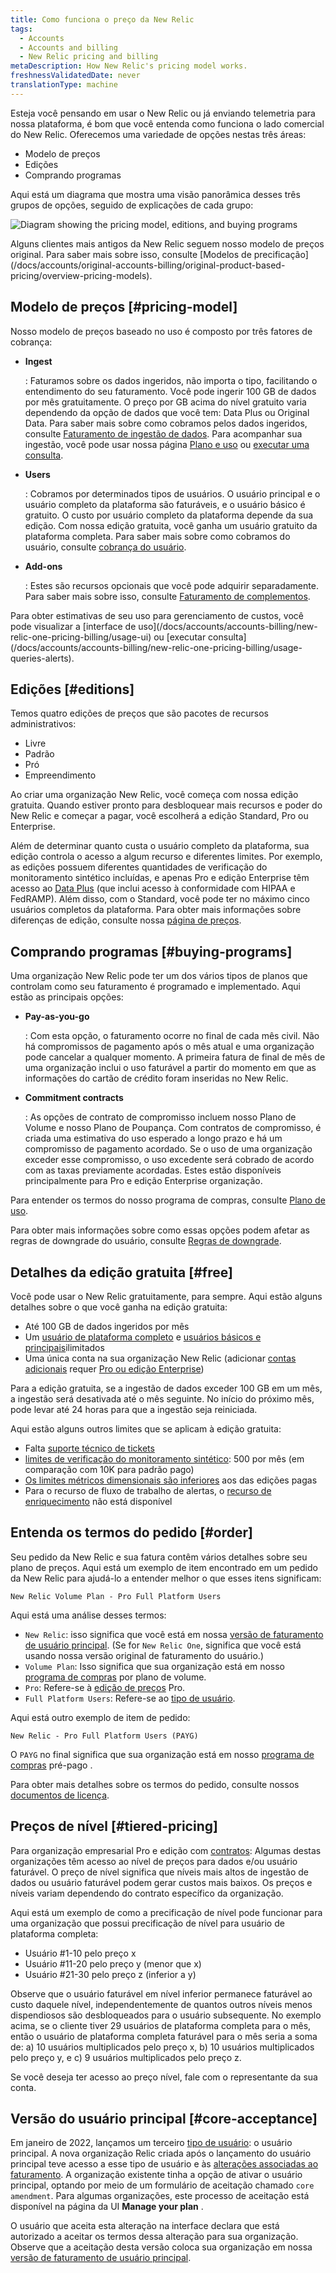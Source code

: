 ```yaml
---
title: Como funciona o preço da New Relic
tags:
  - Accounts
  - Accounts and billing
  - New Relic pricing and billing
metaDescription: How New Relic's pricing model works.
freshnessValidatedDate: never
translationType: machine
---
```



Esteja você pensando em usar o New Relic ou já enviando telemetria para nossa plataforma, é bom que você entenda como funciona o lado comercial do New Relic. Oferecemos uma variedade de opções nestas três áreas:

* Modelo de preços
* Edições
* Comprando programas

Aqui está um diagrama que mostra uma visão panorâmica desses três grupos de opções, seguido de explicações de cada grupo:

<img
  title="Diagram showing the pricing model, editions, and buying programs"
  alt="Diagram showing the pricing model, editions, and buying programs"
  src={accountsPricingDiagram}
/>

<Callout variant="tip">
  Alguns clientes mais antigos da New Relic seguem nosso modelo de preços original. Para saber mais sobre isso, consulte [Modelos de precificação](/docs/accounts/original-accounts-billing/original-product-based-pricing/overview-pricing-models).
</Callout>

## Modelo de preços [#pricing-model]

Nosso modelo de preços baseado no uso é composto por três fatores de cobrança:

* <DoNotTranslate>**Ingest**</DoNotTranslate>

  : Faturamos sobre os dados ingeridos, não importa o tipo, facilitando o entendimento do seu faturamento. Você pode ingerir 100 GB de dados por mês gratuitamente. O preço por GB acima do nível gratuito varia dependendo da opção de dados que você tem: Data Plus ou Original Data. Para saber mais sobre como cobramos pelos dados ingeridos, consulte [Faturamento de ingestão de dados](/docs/accounts/accounts-billing/new-relic-one-pricing-billing/data-ingest-billing/). Para acompanhar sua ingestão, você pode usar nossa página [Plano e uso](/docs/accounts/accounts-billing/new-relic-one-pricing-billing/usage-ui) ou [executar uma consulta](/docs/accounts/accounts-billing/new-relic-one-pricing-billing/usage-queries-alerts/).

* <DoNotTranslate>**Users**</DoNotTranslate>

  : Cobramos por determinados tipos de usuários. O usuário principal e o usuário completo da plataforma são faturáveis, e o usuário básico é gratuito. O custo por usuário completo da plataforma depende da sua edição. Com nossa edição gratuita, você ganha um usuário gratuito da plataforma completa. Para saber mais sobre como cobramos do usuário, consulte [cobrança do usuário](/docs/accounts/accounts-billing/new-relic-one-pricing-billing/user-count-billing/).

* <DoNotTranslate>**Add-ons**</DoNotTranslate>

  : Estes são recursos opcionais que você pode adquirir separadamente. Para saber mais sobre isso, consulte [Faturamento de complementos](/docs/accounts/accounts-billing/new-relic-one-pricing-billing/add-on-billing).

<Callout variant="tip">
  Para obter estimativas de seu uso para gerenciamento de custos, você pode visualizar a [interface de uso](/docs/accounts/accounts-billing/new-relic-one-pricing-billing/usage-ui) ou [executar consulta](/docs/accounts/accounts-billing/new-relic-one-pricing-billing/usage-queries-alerts).
</Callout>

## Edições [#editions]

Temos quatro edições de preços que são pacotes de recursos administrativos:

* Livre
* Padrão
* Pró
* Empreendimento

Ao criar uma organização New Relic, você começa com nossa edição gratuita. Quando estiver pronto para desbloquear mais recursos e poder do New Relic e começar a pagar, você escolherá a edição Standard, Pro ou Enterprise.

Além de determinar quanto custa o usuário completo da plataforma, sua edição controla o acesso a algum recurso e diferentes limites. Por exemplo, as edições possuem diferentes quantidades de verificação do monitoramento sintético incluídas, e apenas Pro e edição Enterprise têm acesso ao [Data Plus](/docs/accounts/accounts-billing/new-relic-one-pricing-billing/data-ingest-billing/#data-plus) (que inclui acesso à conformidade com HIPAA e FedRAMP). Além disso, com o Standard, você pode ter no máximo cinco usuários completos da plataforma. Para obter mais informações sobre diferenças de edição, consulte nossa [página de preços](https://newrelic.com/pricing).

## Comprando programas [#buying-programs]

Uma organização New Relic pode ter um dos vários tipos de planos que controlam como seu faturamento é programado e implementado. Aqui estão as principais opções:

* <DoNotTranslate>**Pay-as-you-go**</DoNotTranslate>

  : Com esta opção, o faturamento ocorre no final de cada mês civil. Não há compromissos de pagamento após o mês atual e uma organização pode cancelar a qualquer momento. A primeira fatura de final de mês de uma organização inclui o uso faturável a partir do momento em que as informações do cartão de crédito foram inseridas no New Relic.

* <DoNotTranslate>**Commitment contracts**</DoNotTranslate>

  : As opções de contrato de compromisso incluem nosso Plano de Volume e nosso Plano de Poupança. Com contratos de compromisso, é criada uma estimativa do uso esperado a longo prazo e há um compromisso de pagamento acordado. Se o uso de uma organização exceder esse compromisso, o uso excedente será cobrado de acordo com as taxas previamente acordadas. Estes estão disponíveis principalmente para Pro e edição Enterprise organização.

Para entender os termos do nosso programa de compras, consulte [Plano de uso](/docs/licenses/license-information/usage-plans/new-relic-usage-plan).

Para obter mais informações sobre como essas opções podem afetar as regras de downgrade do usuário, consulte [Regras de downgrade](/docs/accounts/accounts-billing/new-relic-one-pricing-billing/user-count-billing#user-downgrade-rules).

## Detalhes da edição gratuita [#free]

Você pode usar o New Relic gratuitamente, para sempre. Aqui estão alguns detalhes sobre o que você ganha na edição gratuita:

* Até 100 GB de dados ingeridos por mês
* Um [usuário de plataforma completo](/docs/accounts/accounts-billing/new-relic-one-user-management/user-type) e [usuários básicos e principais](/docs/accounts/accounts-billing/new-relic-one-user-management/user-type)ilimitados
* Uma única conta na sua organização New Relic (adicionar [contas adicionais](/docs/accounts/accounts-billing/account-structure/new-relic-account-structure) requer [Pro ou edição Enterprise](#editions))

Para a edição gratuita, se a ingestão de dados exceder 100 GB em um mês, a ingestão será desativada até o mês seguinte. No início do próximo mês, pode levar até 24 horas para que a ingestão seja reiniciada.

Aqui estão alguns outros limites que se aplicam à edição gratuita:

* Falta [suporte técnico de tickets](/docs/licenses/license-information/general-usage-licenses/global-technical-support-offerings)
* [limites de verificação do monitoramento sintético](/docs/synthetics/synthetic-monitoring/using-monitors/monitor-limits): 500 por mês (em comparação com 10K para padrão pago)
* [Os limites métricos dimensionais são inferiores](/docs/data-apis/ingest-apis/metric-api/metric-api-limits-restricted-attributes/#additional-considerations) aos das edições pagas
* Para o recurso de fluxo de trabalho de alertas, o [recurso de enriquecimento](/docs/alerts-applied-intelligence/applied-intelligence/incident-workflows/incident-workflows/#enrichments) não está disponível

## Entenda os termos do pedido [#order]

Seu pedido da New Relic e sua fatura contêm vários detalhes sobre seu plano de preços. Aqui está um exemplo de item encontrado em um pedido da New Relic para ajudá-lo a entender melhor o que esses itens significam:

```
New Relic Volume Plan - Pro Full Platform Users
```

Aqui está uma análise desses termos:

* `New Relic`: isso significa que você está em nossa [versão de faturamento de usuário principal](/docs/accounts/accounts-billing/new-relic-one-pricing-billing/user-count-billing/#pricing-versions). (Se for `New Relic One`, significa que você está usando nossa versão original de faturamento do usuário.)
* `Volume Plan`: Isso significa que sua organização está em nosso [programa de compras](#usage-plans) por plano de volume.
* `Pro`: Refere-se à [edição de preços](#editions) Pro.
* `Full Platform Users`: Refere-se ao [tipo de usuário](/docs/accounts/accounts-billing/new-relic-one-user-management/user-type).

Aqui está outro exemplo de item de pedido:

```
New Relic - Pro Full Platform Users (PAYG)
```

O `PAYG` no final significa que sua organização está em nosso [programa de compras](#usage-plans) pré-pago .

Para obter mais detalhes sobre os termos do pedido, consulte nossos [documentos de licença](/docs/licenses/license-information/usage-plans/new-relic-one-usage-plan-descriptions).

## Preços de nível [#tiered-pricing]

Para organização empresarial Pro e edição com [contratos](#editions): Algumas destas organizações têm acesso ao nível de preços para dados e/ou usuário faturável. O preço de nível significa que níveis mais altos de ingestão de dados ou usuário faturável podem gerar custos mais baixos. Os preços e níveis variam dependendo do contrato específico da organização.

Aqui está um exemplo de como a precificação de nível pode funcionar para uma organização que possui precificação de nível para usuário de plataforma completa:

* Usuário #1-10 pelo preço x
* Usuário #11-20 pelo preço y (menor que x)
* Usuário #21-30 pelo preço z (inferior a y)

Observe que o usuário faturável em nível inferior permanece faturável ao custo daquele nível, independentemente de quantos outros níveis menos dispendiosos são desbloqueados para o usuário subsequente. No exemplo acima, se o cliente tiver 29 usuários de plataforma completa para o mês, então o usuário de plataforma completa faturável para o mês seria a soma de: a) 10 usuários multiplicados pelo preço x, b) 10 usuários multiplicados pelo preço y, e c) 9 usuários multiplicados pelo preço z.

Se você deseja ter acesso ao preço nível, fale com o representante da sua conta.

## Versão do usuário principal [#core-acceptance]

Em janeiro de 2022, lançamos um terceiro [tipo de usuário](/docs/accounts/accounts-billing/new-relic-one-user-management/user-type): o usuário principal. A nova organização Relic criada após o lançamento do usuário principal teve acesso a esse tipo de usuário e às [alterações associadas ao faturamento](/docs/accounts/accounts-billing/new-relic-one-pricing-billing/user-count-billing/#pricing-versions). A organização existente tinha a opção de ativar o usuário principal, optando por meio de um formulário de aceitação chamado `core amendment`. Para algumas organizações, este processo de aceitação está disponível na página da UI <DoNotTranslate>**Manage your plan**</DoNotTranslate> .

O usuário que aceita esta alteração na interface declara que está autorizado a aceitar os termos dessa alteração para sua organização. Observe que a aceitação desta versão coloca sua organização em nossa [versão de faturamento de usuário principal](/docs/accounts/accounts-billing/new-relic-one-pricing-billing/user-count-billing/#pricing-versions).
